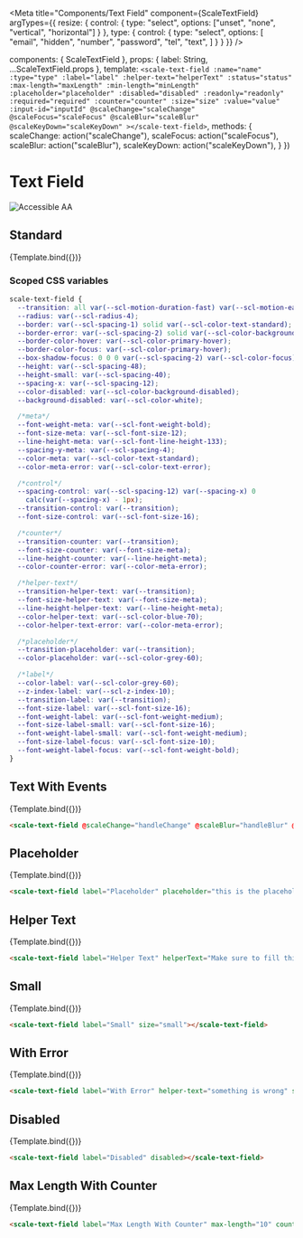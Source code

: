
<Meta
  title="Components/Text Field"
  component={ScaleTextField}
  argTypes={{
    resize: {
      control: {
        type: "select",
        options: ["unset", "none", "vertical", "horizontal"]
      }
    },
    type: {
      control: {
        type: "select",
        options: [
          "email",
          "hidden",
          "number",
          "password",
          "tel",
          "text",
        ]
      }
    }
  }}
/>

  components: { ScaleTextField },
  props: {
    label: String,
    ...ScaleTextField.props
  },
  template: `
    <scale-text-field
      :name="name"
      :type="type"
      :label="label"
      :helper-text="helperText"
      :status="status"
      :max-length="maxLength"
      :min-length="minLength"
      :placeholder="placeholder"
      :disabled="disabled"
      :readonly="readonly"
      :required="required"
      :counter="counter"
      :size="size"
      :value="value"
      :input-id="inputId"
      @scaleChange="scaleChange"
      @scaleFocus="scaleFocus"
      @scaleBlur="scaleBlur"
      @scaleKeyDown="scaleKeyDown"
    ></scale-text-field>
  `,
  methods: {
    scaleChange: action("scaleChange"),
    scaleFocus: action("scaleFocus"),
    scaleBlur: action("scaleBlur"),
    scaleKeyDown: action("scaleKeyDown"),
  }
})

<div style={{display: 'inline-flex', alignItems: 'center', justifyContent: 'space-between', width: '100%'}}>
    <h1>Text Field</h1>
    <img src="assets/aa.png" alt="Accessible AA" />
</div>

## Standard

<Canvas withSource="none">
  <Story
    name="Standard"
    args={{
      label: "An input"
    }}
  >
    {Template.bind({})}
  </Story>
</Canvas>

<ArgsTable story="Standard" />

### Scoped CSS variables

```css
scale-text-field {
  --transition: all var(--scl-motion-duration-fast) var(--scl-motion-easing-standard);
  --radius: var(--scl-radius-4);
  --border: var(--scl-spacing-1) solid var(--scl-color-text-standard);
  --border-error: var(--scl-spacing-2) solid var(--scl-color-background-error);
  --border-color-hover: var(--scl-color-primary-hover);
  --border-color-focus: var(--scl-color-primary-hover);
  --box-shadow-focus: 0 0 0 var(--scl-spacing-2) var(--scl-color-focus);
  --height: var(--scl-spacing-48);
  --height-small: var(--scl-spacing-40);
  --spacing-x: var(--scl-spacing-12);
  --color-disabled: var(--scl-color-background-disabled);
  --background-disabled: var(--scl-color-white);

  /*meta*/
  --font-weight-meta: var(--scl-font-weight-bold);
  --font-size-meta: var(--scl-font-size-12);
  --line-height-meta: var(--scl-font-line-height-133);
  --spacing-y-meta: var(--scl-spacing-4);
  --color-meta: var(--scl-color-text-standard);
  --color-meta-error: var(--scl-color-text-error);

  /*control*/
  --spacing-control: var(--scl-spacing-12) var(--spacing-x) 0
    calc(var(--spacing-x) - 1px);
  --transition-control: var(--transition);
  --font-size-control: var(--scl-font-size-16);

  /*counter*/
  --transition-counter: var(--transition);
  --font-size-counter: var(--font-size-meta);
  --line-height-counter: var(--line-height-meta);
  --color-counter-error: var(--color-meta-error);

  /*helper-text*/
  --transition-helper-text: var(--transition);
  --font-size-helper-text: var(--font-size-meta);
  --line-height-helper-text: var(--line-height-meta);
  --color-helper-text: var(--scl-color-blue-70);
  --color-helper-text-error: var(--color-meta-error);

  /*placeholder*/
  --transition-placeholder: var(--transition);
  --color-placeholder: var(--scl-color-grey-60);

  /*label*/
  --color-label: var(--scl-color-grey-60);
  --z-index-label: var(--scl-z-index-10);
  --transition-label: var(--transition);
  --font-size-label: var(--scl-font-size-16);
  --font-weight-label: var(--scl-font-weight-medium);
  --font-size-label-small: var(--scl-font-size-16);
  --font-weight-label-small: var(--scl-font-weight-medium);
  --font-size-label-focus: var(--scl-font-size-10);
  --font-weight-label-focus: var(--scl-font-weight-bold);
}
```

## Text With Events

<Canvas withSource="none">
  <Story
    name="Text With Events"
    args={{
      label: "Text With Events"
    }}
  >
    {Template.bind({})}
  </Story>
</Canvas>

```html
<scale-text-field @scaleChange="handleChange" @scaleBlur="handleBlur" @scaleFocus="handleFocus" @scaleKeyDown="handleKeyDown"></scale-text-field>
```


## Placeholder

<Canvas withSource="none">
  <Story
    name="Placeholder"
    args={{
      label: "Placeholder",
      placeholder: "this is the placeholder"
    }}
  >
    {Template.bind({})}
  </Story>
</Canvas>

```html
<scale-text-field label="Placeholder" placeholder="this is the placeholder"></scale-text-field>
```


## Helper Text

<Canvas withSource="none">
  <Story
    name="Helper Text"
    args={{
      label: "Helper Text",
      helperText: "Make sure to fill this"
    }}
  >
    {Template.bind({})}
  </Story>
</Canvas>

```html
<scale-text-field label="Helper Text" helperText="Make sure to fill this"></scale-text-field>
```


## Small

<Canvas withSource="none">
  <Story
    name="Small"
    args={{
      label: "Small",
      size: 'small'
    }}
  >
    {Template.bind({})}
  </Story>
</Canvas>

```html
<scale-text-field label="Small" size="small"></scale-text-field>
```


## With Error

<Canvas withSource="none">
  <Story
    name="With Error"
    args={{
      label: "With Error",
      status: "error",
      helperText: "something is wrong"
    }}
  >
    {Template.bind({})}
  </Story>
</Canvas>

```html
<scale-text-field label="With Error" helper-text="something is wrong" status="error"></scale-text-field>
```


## Disabled

<Canvas withSource="none">
  <Story
    name="Disabled"
    args={{
      label: "Disabled",
      disabled: true
    }}
  >
    {Template.bind({})}
  </Story>
</Canvas>

```html
<scale-text-field label="Disabled" disabled></scale-text-field>
```


<!--
## Readonly 

<Canvas withSource="none">
  <Story
    name="Readonly"
    args={{
      label: "Readonly",
      readonly: true,
      value: "This cannot be changed"
    }}
  >
    {Template.bind({})}
  </Story>
</Canvas>

```html
<scale-text-field label="Readonly" value="This cannot be changed" readonly></scale-text-field>
```
-->


## Max Length With Counter

<Canvas withSource="none">
  <Story
    name="Max Length With Counter"
    args={{
      label: "Max Length With Counter",
      maxLength: 10,
      counter: true
    }}
  >
    {Template.bind({})}
  </Story>
</Canvas>

```html
<scale-text-field label="Max Length With Counter" max-length="10" counter></scale-text-field>
```
